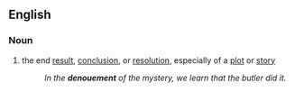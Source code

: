 ==English==
===Noun===
#the end [[result]], [[conclusion]], or [[resolution]], especially of a [[plot]] or [[story]]
#:''In the '''denouement''' of the mystery, we learn that the butler did it.''